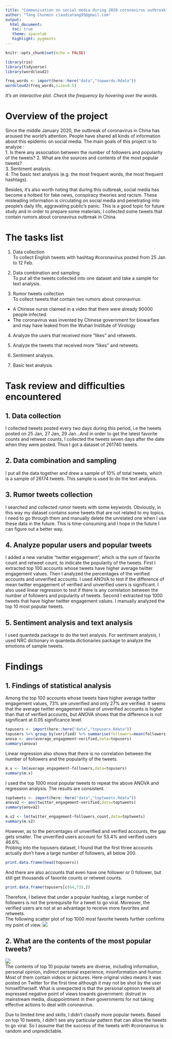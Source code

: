 ```yaml
---
title: "Communication on social media during 2020 coronavirus outbreak"
author: "Tang Chunmin claudiatang95@gmail.com"
output: 
  html_document:
   toc: true
   theme: spacelab
   highlight: pygments
---
```


```r
knitr::opts_chunk$set(echo = FALSE)
```
```r
library(rio)
library(tidyverse)
library(wordcloud2)
```

```r
freq_words <- import(here::here("data","topwords.Rdata"))
wordcloud2(freq_words,size=0.5)
```
*It's an interactive plot. Check the frequency by hovering over the words.*           

# Overview of the project
Since the middle January 2020, the outbreak of coronavirus in China has aroused the world's attention. People have shared all kinds of information about this epidemic on social media. The main goals of this project is to analyze :       
1. Is there any association between the number of followers and popularity of the tweets? 
2. What are the sources and contents of the most popular tweets?         
3. Sentiment analysis.         
4. The basic text analysis (e.g. the most frequent words, the most frequent hashtags).

Besides, it’s also worth noting that during this outbreak, social media has become a hotbed for fake news, conspiracy theories and racism. These misleading information is circulating on social media and penetrating into people's daily life, aggravating public's panic. This is a good topic for future study and in order to prepare some materials, I collected some tweets that contain rumors about coronavirus outbreak in China.

# The tasks list
1. Data collection             
To collect English tweets with hashtag #coronavirus posted from 25 Jan to 12 Feb.

2. Data combination and sampling                      
To put all the tweets collected into one dataset and take a sample for text analysis.

3. Rumor tweets collection                    
To collect tweets that contain two rumors about coronavirus:                     
- A Chinese nurse claimed in a video that there were already 90000 people infected.                
- The coronavirus was invented by Chinese government for biowarfare and may have leaked from the Wuhan Institute of Virology

4. Analyze the users that received more “likes” and retweets.

5. Analyze the tweets that received  more “likes” and retweets. 

6. Sentiment analysis.

7. Basic text analysis.                       

# Task review and difficulties encountered 
## 1. Data collection 
I collected tweets posted every two days during this period, i.e the tweets posted on 25 Jan, 27 Jan, 29 Jan…And in order to get the latest favorite counts and retweet counts, I collected the tweets seven days after the date when they were posted. Thus I got a dataset of 261740 tweets. 

## 2. Data combination and sampling
I put all the data together and drew a sample of 10% of total tweets, which is a sample of 26174 tweets. This sample is used to do the text analysis.

## 3. Rumor tweets collection
I searched and collected rumor tweets with some keywords. Obviously, in this way my dataset contains some tweets that are not related to my topics. I need to go through them and manually delete the unrelated one when I use these data in the future. This is time-consuming and I hope in the future I can figure out a better way.

## 4. Analyze popular users and popular tweets 
I added a new variable “twitter engagement”, which is the sum of favorite count and retweet count, to indicate the popularity of the tweets. 
First I extracted top 100 accounts whose tweets have higher average twitter engagement values. Then I analyzed the percentages of the verified accounts and unverified accounts. I used ANOVA to test if the difference of mean twitter engagement of verified and unverified users is significant. I also used linear regression to test if there is any correlation between the number of followers and popularity of tweets.
Second I extracted top 1000 tweets that have higher twitter engagement values. I manually analyzed the top 10 most popular tweets.

## 5. Sentiment analysis and text analysis 
I used quanteda package to do the text analysis. For sentiment analysis, I used NRC dictionary in quanteda.dictionaries package to analyze the emotions of sample tweets. 

# Findings
## 1. Findings of statistical analysis 
Among the top 100 accounts whose tweets have higher average twitter engagement values, 73% are unverified and only 27% are verified. It seems that the average twitter engagement value of unverified accounts is higher than that of verified accounts, but ANOVA shows that the difference is not significant at 0.05 significance level.
```r
topusers <- import(here::here("data","topusers.Rdata"))
topusers %>% group_by(verified) %>% summarise(followers=mean(followers),engagement=mean(average_engagement)) %>% ungroup()
anova <- aov(average_engagement~verified,data=topusers)
summary(anova)
```
Linear regression also shows that there is no correlation between the number of followers and the popularity of the tweets.
```r
m.v <- lm(average_engagement~followers,data=topusers)  
summary(m.v)
```

I used the top 1000 most popular tweets to repeat the above ANOVA and regression analysis. The results are consistent. 
```r
toptweets <- import(here::here("data","toptweets.Rdata"))
anova2 <- aov(twitter_engagement~verified,data=toptweets)
summary(anova2)

m.v2 <- lm(twitter_engagement~followers_count,data=toptweets)  
summary(m.v2)
```
However, as to the percentages of unverified and verified accounts, the gap gets smaller. The unverified users account for 53.4% and verified users 46.6%.     
Probing into the topusers dataset, I found that the first three accounts actually don’t have a large number of followers, all below 200. 
```r
print.data.frame(head(topusers))
```
And there are also accounts that even have one follower or 0 follower, but still get thousands of favorite counts or retweet counts. 
```r
print.data.frame(topusers[c(64,73),])
```
Therefore, I believe that under a popular hashtag, a large number of followers is not the prerequisite for a tweet to go viral. Moreover, the verified users are not at an advantage to receive more favorites and retweets.   
The following scatter plot of top 1000 most favorite tweets further confirms my point of view.
![](Tweets popularity and users type.png)

## 2. What are the contents of the most popular tweets?   
![](toptweets.png)      
The contents of top 10 popular tweets are diverse, including information, personal opinion, indirect personal experience, misinformation and humor. Most of them contain videos or pictures. Here original video means it was posted on Twitter for the first time although it may not be shot by the user himself/herself. What is unexpected is that the personal opinion tweets all expressed negative point of views towards government: distrust in mainstream media, disappointment in their governments for not taking effective actions to deal with coronavirus. 

Due to limited time and skills, I didn’t classify more popular tweets. Based on top 10 tweets, I didn’t see any particular pattern that can allow the tweets to go viral. So I assume that the success of the tweets with #coronavirus is random and unpredictable.                   







